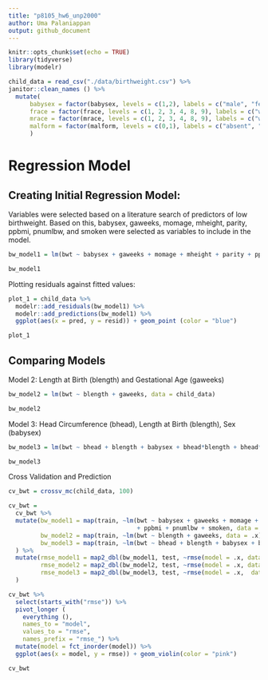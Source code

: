 ```yaml
---
title: "p8105_hw6_unp2000"
author: Uma Palaniappan 
output: github_document
---
```


```r
knitr::opts_chunk$set(echo = TRUE)
library(tidyverse) 
library(modelr)
```

```r
child_data = read_csv("./data/birthweight.csv") %>%
janitor::clean_names () %>%
  mutate( 
      babysex = factor(babysex, levels = c(1,2), labels = c("male", "female")), 
      frace = factor(frace, levels = c(1, 2, 3, 4, 8, 9), labels = c("white", "black", "asian", "puerto rican", "other", "unknown")),
      mrace = factor(mrace, levels = c(1, 2, 3, 4, 8, 9), labels = c("white", "black", "asian", "puerto rican", "other", "unknown")),
      malform = factor(malform, levels = c(0,1), labels = c("absent", "present"))
      )
```

# Regression Model 

## Creating Initial Regression Model: 

Variables were selected based on a literature search of predictors of low birthweight. Based on this, babysex, gaweeks, momage, mheight, parity, ppbmi, pnumlbw, and smoken were selected as variables to include in the model. 

```r
bw_model1 = lm(bwt ~ babysex + gaweeks + momage + mheight + parity + ppbmi + pnumlbw + smoken, data = child_data)

bw_model1
```

Plotting residuals against fitted values: 

```r
plot_1 = child_data %>%
  modelr::add_residuals(bw_model1) %>%
  modelr::add_predictions(bw_model1) %>%
  ggplot(aes(x = pred, y = resid)) + geom_point (color = "blue") 

plot_1
```

## Comparing Models 

Model 2: Length at Birth (blength) and Gestational Age (gaweeks)
```r
bw_model2 = lm(bwt ~ blength + gaweeks, data = child_data)

bw_model2
```

Model 3: Head Circumference (bhead), Length at Birth (blength), Sex (babysex)
```r
bw_model3 = lm(bwt ~ bhead + blength + babysex + bhead*blength + bhead*babysex + blength*babysex + bhead*blength*babysex, data = child_data)

bw_model3 
```

Cross Validation and Prediction 
```r
cv_bwt = crossv_mc(child_data, 100)

cv_bwt = 
  cv_bwt %>%
  mutate(bw_model1 = map(train, ~lm(bwt ~ babysex + gaweeks + momage + mheight + parity
                                    + ppbmi + pnumlbw + smoken, data = .x)),
         bw_model2 = map(train, ~lm(bwt ~ blength + gaweeks, data = .x)),
         bw_model3 = map(train, ~lm(bwt ~ bhead + blength + babysex + bhead*blength + bhead*babysex + blength*babysex + bhead*blength*babysex, data = .x))
  ) %>%
  mutate(rmse_model1 = map2_dbl(bw_model1, test, ~rmse(model = .x, data = .y)),
         rmse_model2 = map2_dbl(bw_model2, test, ~rmse(model = .x, data = .y)),
         rmse_model3 = map2_dbl(bw_model3, test, ~rmse(model = .x,  data = .y))
  )

cv_bwt %>%
  select(starts_with("rmse")) %>%
  pivot_longer (
    everything (),
    names_to = "model", 
    values_to = "rmse", 
    names_prefix = "rmse_") %>%
  mutate(model = fct_inorder(model)) %>%
  ggplot(aes(x = model, y = rmse)) + geom_violin(color = "pink")

cv_bwt
```


